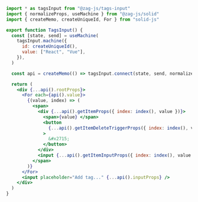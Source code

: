 ```jsx
import * as tagsInput from "@zag-js/tags-input"
import { normalizeProps, useMachine } from "@zag-js/solid"
import { createMemo, createUniqueId, For } from "solid-js"

export function TagsInput() {
  const [state, send] = useMachine(
    tagsInput.machine({
      id: createUniqueId(),
      value: ["React", "Vue"],
    }),
  )

  const api = createMemo(() => tagsInput.connect(state, send, normalizeProps))

  return (
    <div {...api().rootProps}>
      <For each={api().value}>
        {(value, index) => (
          <span>
            <div {...api().getItemProps({ index: index(), value })}>
              <span>{value} </span>
              <button
                {...api().getItemDeleteTriggerProps({ index: index(), value })}
              >
                &#x2715;
              </button>
            </div>
            <input {...api().getItemInputProps({ index: index(), value })} />
          </span>
        )}
      </For>
      <input placeholder="Add tag..." {...api().inputProps} />
    </div>
  )
}
```
